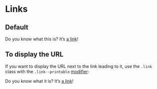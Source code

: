 
<Meta title='Components/Links' />


# Links

## Default

<Canvas>
<p>Do you know what this is? It’s <a href="#">a link</a>!</p>
</Canvas>

## To display the URL

If you want to display the URL next to the link leading to it, use the `.link` class with the `.link--printable`
[modifier](https://en.bem.info/methodology/quick-start/#modifier):

<Canvas>
<p>Do you know what it is? It’s <a class="link link--printable" href="https://validator.w3.org/">a link</a>!</p>
</Canvas>
